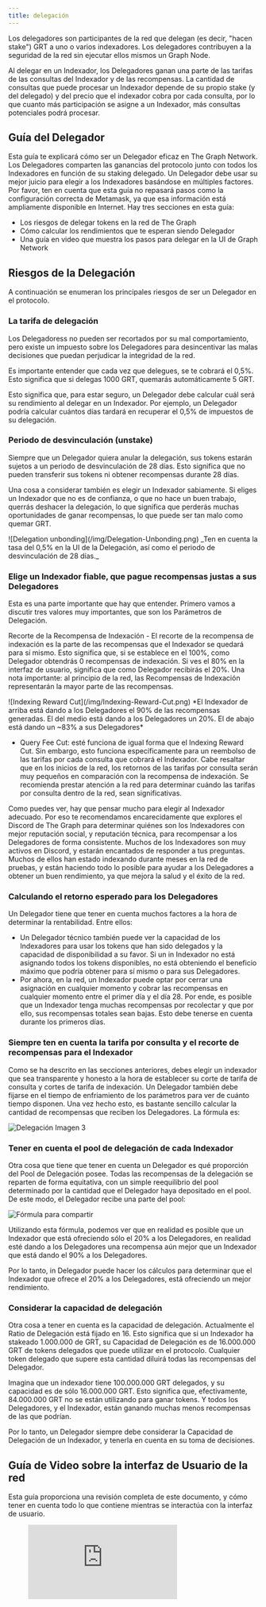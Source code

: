 ```yaml
---
title: delegación
---
```


Los delegadores son participantes de la red que delegan (es decir, "hacen stake") GRT a uno o varios indexadores. Los delegadores contribuyen a la seguridad de la red sin ejecutar ellos mismos un Graph Node.

Al delegar en un Indexador, los Delegadores ganan una parte de las tarifas de las consultas del Indexador y de las recompensas. La cantidad de consultas que puede procesar un Indexador depende de su propio stake (y del delegado) y del precio que el indexador cobra por cada consulta, por lo que cuanto más participación se asigne a un Indexador, más consultas potenciales podrá procesar.

## Guía del Delegador

Esta guía te explicará cómo ser un Delegador eficaz en The Graph Network. Los Delegadores comparten las ganancias del protocolo junto con todos los Indexadores en función de su staking delegado. Un Delegador debe usar su mejor juicio para elegir a los Indexadores basándose en múltiples factores. Por favor, ten en cuenta que esta guía no repasará pasos como la configuración correcta de Metamask, ya que esa información está ampliamente disponible en Internet. Hay tres secciones en esta guía:

- Los riesgos de delegar tokens en la red de The Graph
- Cómo calcular los rendimientos que te esperan siendo Delegador
- Una guía en video que muestra los pasos para delegar en la UI de Graph Network

## Riesgos de la Delegación

A continuación se enumeran los principales riesgos de ser un Delegador en el protocolo.

### La tarifa de delegación

Los Delegadoress no pueden ser recortados por su mal comportamiento, pero existe un impuesto sobre los Delegadores para desincentivar las malas decisiones que puedan perjudicar la integridad de la red.

Es importante entender que cada vez que delegues, se te cobrará el 0,5%. Esto significa que si delegas 1000 GRT, quemarás automáticamente 5 GRT.

Esto significa que, para estar seguro, un Delegador debe calcular cuál será su rendimiento al delegar en un Indexador. Por ejemplo, un Delegador podría calcular cuántos días tardará en recuperar el 0,5% de impuestos de su delegación.

### Periodo de desvinculación (unstake)

Siempre que un Delegador quiera anular la delegación, sus tokens estarán sujetos a un periodo de desvinculación de 28 días. Esto significa que no pueden transferir sus tokens ni obtener recompensas durante 28 días.

Una cosa a considerar también es elegir un Indexador sabiamente. Si eliges un Indexador que no es de confianza, o que no hace un buen trabajo, querrás deshacer la delegación, lo que significa que perderás muchas oportunidades de ganar recompensas, lo que puede ser tan malo como quemar GRT.

<div sx={{ mx: 'auto', maxWidth: '400px' }}>
  ![Delegation unbonding](/img/Delegation-Unbonding.png) _Ten en cuenta la tasa del 0,5% en la UI de la Delegación, así
  como el periodo de desvinculación de 28 días._
</div>

### Elige un Indexador fiable, que pague recompensas justas a sus Delegadores

Esta es una parte importante que hay que entender. Primero vamos a discutir tres valores muy importantes, que son los Parámetros de Delegación.

Recorte de la Recompensa de Indexación - El recorte de la recompensa de indexación es la parte de las recompensas que el Indexador se quedará para sí mismo. Esto significa que, si se establece en el 100%, como Delegador obtendrás 0 recompensas de indexación. Si ves el 80% en la interfaz de usuario, significa que como Delegador recibirás el 20%. Una nota importante: al principio de la red, las Recompensas de Indexación representarán la mayor parte de las recompensas.

<div sx={{ mx: 'auto', maxWidth: '700px' }}>
  ![Indexing Reward Cut](/img/Indexing-Reward-Cut.png) *El Indexador de arriba está dando a los Delegadores el 90% de
  las recompensas generadas. El del medio está dando a los Delegadores un 20%. El de abajo está dando un ~83% a sus
  Delegadores*
</div>

- Query Fee Cut: esté funciona de igual forma que el Indexing Reward Cut. Sin embargo, esto funciona específicamente para un reembolso de las tarifas por cada consulta que cobrará el Indexador. Cabe resaltar que en los inicios de la red, los retornos de las tarifas por consulta serán muy pequeños en comparación con la recompensa de indexación. Se recomienda prestar atención a la red para determinar cuándo las tarifas por consulta dentro de la red, sean significativas.

Como puedes ver, hay que pensar mucho para elegir al Indexador adecuado. Por eso te recomendamos encarecidamente que explores el Discord de The Graph para determinar quiénes son los Indexadores con mejor reputación social, y reputación técnica, para recompensar a los Delegadores de forma consistente. Muchos de los Indexadores son muy activos en Discord, y estarán encantados de responder a tus preguntas. Muchos de ellos han estado indexando durante meses en la red de pruebas, y están haciendo todo lo posible para ayudar a los Delegadores a obtener un buen rendimiento, ya que mejora la salud y el éxito de la red.

### Calculando el retorno esperado para los Delegadores

Un Delegador tiene que tener en cuenta muchos factores a la hora de determinar la rentabilidad. Entre ellos:

- Un Delegador técnico también puede ver la capacidad de los Indexadores para usar los tokens que han sido delegados y la capacidad de disponibilidad a su favor. Si un in Indexador no está asignando todos los tokens disponibles, no está obteniendo el beneficio máximo que podría obtener para sí mismo o para sus Delegadores.
- Por ahora, en la red, un Indexador puede optar por cerrar una asignación en cualquier momento y cobrar las recompensas en cualquier momento entre el primer día y el día 28. Por ende, es posible que un Indexador tenga muchas recompensas por recolectar y que por ello, sus recompensas totales sean bajas. Esto debe tenerse en cuenta durante los primeros días.

### Siempre ten en cuenta la tarifa por consulta y el recorte de recompensas para el Indexador

Como se ha descrito en las secciones anteriores, debes elegir un indexador que sea transparente y honesto a la hora de establecer su corte de tarifa de consulta y cortes de tarifa de indexación. Un Delegador también debe fijarse en el tiempo de enfriamiento de los parámetros para ver de cuánto tiempo disponen. Una vez hecho esto, es bastante sencillo calcular la cantidad de recompensas que reciben los Delegadores. La fórmula es:

![Delegación Imagen 3](/img/Delegation-Reward-Formula.png)

### Tener en cuenta el pool de delegación de cada Indexador

Otra cosa que tiene que tener en cuenta un Delegador es qué proporción del Pool de Delegación posee. Todas las recompensas de la delegación se reparten de forma equitativa, con un simple reequilibrio del pool determinado por la cantidad que el Delegador haya depositado en el pool. De este modo, el Delegador recibe una parte del pool:

![Fórmula para compartir](/img/Share-Forumla.png)

Utilizando esta fórmula, podemos ver que en realidad es posible que un Indexador que está ofreciendo sólo el 20% a los Delegadores, en realidad esté dando a los Delegadores una recompensa aún mejor que un Indexador que está dando el 90% a los Delegadores.

Por lo tanto, in Delegador puede hacer los cálculos para determinar que el Indexador que ofrece el 20% a los Delegadores, está ofreciendo un mejor rendimiento.

### Considerar la capacidad de delegación

Otra cosa a tener en cuenta es la capacidad de delegación. Actualmente el Ratio de Delegación está fijado en 16. Esto significa que si un Indexador ha stakeado 1.000.000 de GRT, su Capacidad de Delegación es de 16.000.000 GRT de tokens delegados que puede utilizar en el protocolo. Cualquier token delegado que supere esta cantidad diluirá todas las recompensas del Delegador.

Imagina que un indexador tiene 100.000.000 GRT delegados, y su capacidad es de sólo 16.000.000 GRT. Esto significa que, efectivamente, 84.000.000 GRT no se están utilizando para ganar tokens. Y todos los Delegadores, y el Indexador, están ganando muchas menos recompensas de las que podrían.

Por lo tanto, un Delegador siempre debe considerar la Capacidad de Delegación de un Indexador, y tenerla en cuenta en su toma de decisiones.

## Guía de Video sobre la interfaz de Usuario de la red

Esta guía proporciona una revisión completa de este documento, y cómo tener en cuenta todo lo que contiene mientras se interactúa con la interfaz de usuario.

<figure className="video-container">
  <iframe
    className="video-iframe"
    src="https://www.youtube.com/embed/2G7S2gdURdc"
    title="Reproductor de video de YouTube"
    frameBorder="0"
    allowFullScreen
  ></iframe>
</figure>
